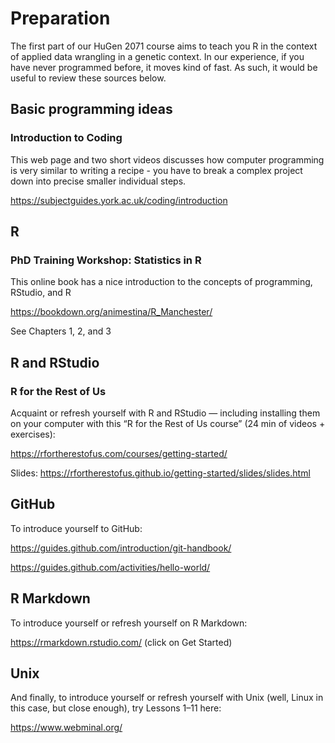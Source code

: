 # Preparation

The first part of our HuGen 2071 course aims to teach you R in the context of applied data wrangling in a genetic context. In our experience, if you have never programmed before, it moves kind of fast. As such, it would be useful to review these sources below.

## Basic programming ideas

### Introduction to Coding

This web page and two short videos discusses how computer programming is very similar to writing a recipe - you have to break a complex project down into precise smaller individual steps.

<https://subjectguides.york.ac.uk/coding/introduction>

## R

### PhD Training Workshop: Statistics in R

This online book has a nice introduction to the concepts of programming, RStudio, and R

<https://bookdown.org/animestina/R_Manchester/>

See Chapters 1, 2, and 3

## R and RStudio

### R for the Rest of Us

Acquaint or refresh yourself with R and RStudio --- including installing them on your computer with this "R for the Rest of Us course" (24 min of videos + exercises):

<https://rfortherestofus.com/courses/getting-started/>

Slides: <https://rfortherestofus.github.io/getting-started/slides/slides.html>

## GitHub

To introduce yourself to GitHub:

<https://guides.github.com/introduction/git-handbook/>

<https://guides.github.com/activities/hello-world/>

## R Markdown

To introduce yourself or refresh yourself on R Markdown:

<https://rmarkdown.rstudio.com/> (click on Get Started)

## Unix

And finally, to introduce yourself or refresh yourself with Unix (well, Linux in this case, but close enough), try Lessons 1--11 here:

<https://www.webminal.org/>
